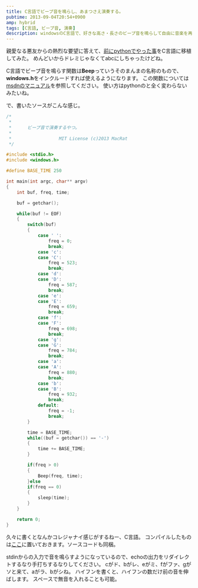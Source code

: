 ```yaml
---
title: C言語でビープ音を鳴らし、あまつさえ演奏する。
pubtime: 2013-09-04T20:54+0900
amp: hybrid
tags: [C言語, ビープ音, 演奏]
description: windowsのC言語で、好きな高さ・長さのビープ音を鳴らして自由に音楽を再生するプログラムを書いてみました。
---
```


親愛なる悪友からの熱烈な要望に答えて、[前にpythonでやった事](/blog/2013/08/python-beep)をC言語に移植してみた。
めんどいからドレミじゃなくてabcにしちゃったけどね。

C言語でビープ音を鳴らす関数は**Beep**っていうそのまんまの名称のもので、**windows.h**をインクルードすれば使えるようになります。
この関数については[msdnのマニュアル](http://msdn.microsoft.com/ja-jp/library/cc428923.aspx)を参照してください。
使い方はpythonのと全く変わらないみたいね。

で、書いたソースがこんな感じ。
``` c
/*
 *
 *		ビープ音で演奏するやつ。
 *
 *					MIT License (c)2013 MacRat
 */

#include <stdio.h>
#include <windows.h>

#define BASE_TIME 250

int main(int argc, char** argv)
{
    int buf, freq, time;

    buf = getchar();

    while(buf != EOF)
    {
        switch(buf)
        {
            case ' ':
                freq = 0;
                break;
            case 'c':
            case 'C':
                freq = 523;
                break;
            case 'd':
            case 'D':
                freq = 587;
                break;
            case 'e':
            case 'E':
                freq = 659;
                break;
            case 'f':
            case 'F':
                freq = 698;
                break;
            case 'g':
            case 'G':
                freq = 784;
                break;
            case 'a':
            case 'A':
                freq = 880;
                break;
            case 'b':
            case 'B':
                freq = 932;
                break;
            default:
                freq = -1;
                break;
        }

        time = BASE_TIME;
        while((buf = getchar()) == '-')
        {
            time += BASE_TIME;
        }

        if(freq > 0)
        {
            Beep(freq, time);
        }else
        if(freq == 0)
        {
            sleep(time);
        }
    }

    return 0;
}
```
久々に書くとなんかコレジャナイ感じがするねー、C言語。
コンパイルしたものは[ここ](/blog/2013/09/BeepC.zip)に置いておきます。ソースコードも同梱。

stdinからの入力で音を鳴らすようになっているので、echoの出力をリダイレクトするなり手打ちするなりしてください。
cがド、bがレ、eがミ、fがファ、gがソと来て、aがラ、bがシね。
ハイフンを書くと、ハイフンの数だけ前の音を伸ばします。
スペースで無音を入れることも可能。
